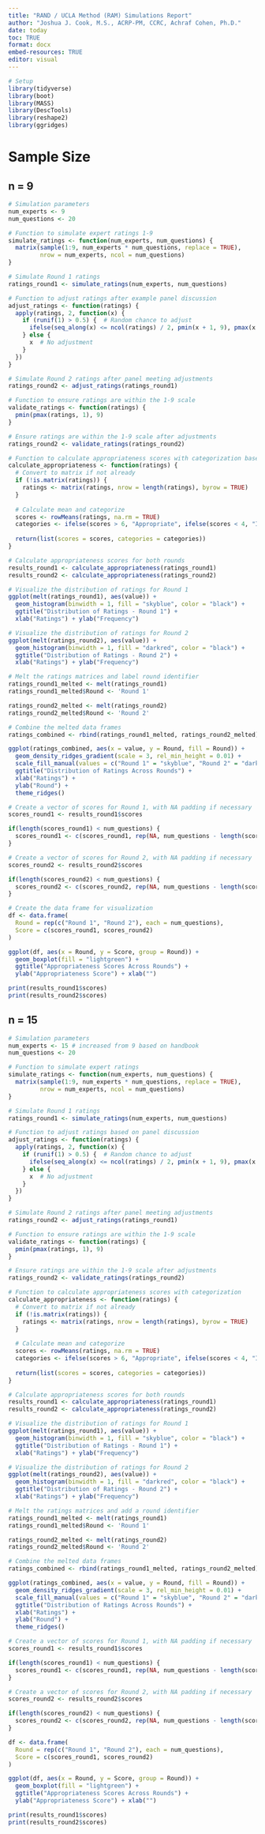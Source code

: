 ```yaml
---
title: "RAND / UCLA Method (RAM) Simulations Report"
author: "Joshua J. Cook, M.S., ACRP-PM, CCRC, Achraf Cohen, Ph.D."
date: today
toc: TRUE
format: docx
embed-resources: TRUE
editor: visual
---
```


```r
# Setup
library(tidyverse)
library(boot)
library(MASS)
library(DescTools)
library(reshape2)
library(ggridges)
```

# Sample Size

## n = 9

```r

# Simulation parameters
num_experts <- 9  
num_questions <- 20  

# Function to simulate expert ratings 1-9
simulate_ratings <- function(num_experts, num_questions) {
  matrix(sample(1:9, num_experts * num_questions, replace = TRUE), 
         nrow = num_experts, ncol = num_questions)
}

# Simulate Round 1 ratings
ratings_round1 <- simulate_ratings(num_experts, num_questions)

# Function to adjust ratings after example panel discussion
adjust_ratings <- function(ratings) {
  apply(ratings, 2, function(x) {
    if (runif(1) > 0.5) {  # Random chance to adjust
      ifelse(seq_along(x) <= ncol(ratings) / 2, pmin(x + 1, 9), pmax(x - 1, 1))
    } else {
      x  # No adjustment
    }
  })
}

# Simulate Round 2 ratings after panel meeting adjustments
ratings_round2 <- adjust_ratings(ratings_round1)

# Function to ensure ratings are within the 1-9 scale
validate_ratings <- function(ratings) {
  pmin(pmax(ratings, 1), 9)
}

# Ensure ratings are within the 1-9 scale after adjustments
ratings_round2 <- validate_ratings(ratings_round2)

# Function to calculate appropriateness scores with categorization based on RAND/UCLA handbook
calculate_appropriateness <- function(ratings) {
  # Convert to matrix if not already
  if (!is.matrix(ratings)) {
    ratings <- matrix(ratings, nrow = length(ratings), byrow = TRUE)
  }
  
  # Calculate mean and categorize
  scores <- rowMeans(ratings, na.rm = TRUE)
  categories <- ifelse(scores > 6, "Appropriate", ifelse(scores < 4, "Inappropriate", "Uncertain"))
  
  return(list(scores = scores, categories = categories))
}

# Calculate appropriateness scores for both rounds
results_round1 <- calculate_appropriateness(ratings_round1)
results_round2 <- calculate_appropriateness(ratings_round2)

# Visualize the distribution of ratings for Round 1
ggplot(melt(ratings_round1), aes(value)) + 
  geom_histogram(binwidth = 1, fill = "skyblue", color = "black") + 
  ggtitle("Distribution of Ratings - Round 1") + 
  xlab("Ratings") + ylab("Frequency") 

# Visualize the distribution of ratings for Round 2
ggplot(melt(ratings_round2), aes(value)) + 
  geom_histogram(binwidth = 1, fill = "darkred", color = "black") + 
  ggtitle("Distribution of Ratings - Round 2") + 
  xlab("Ratings") + ylab("Frequency")

# Melt the ratings matrices and label round identifier
ratings_round1_melted <- melt(ratings_round1)
ratings_round1_melted$Round <- 'Round 1'

ratings_round2_melted <- melt(ratings_round2)
ratings_round2_melted$Round <- 'Round 2'

# Combine the melted data frames
ratings_combined <- rbind(ratings_round1_melted, ratings_round2_melted)

ggplot(ratings_combined, aes(x = value, y = Round, fill = Round)) +
  geom_density_ridges_gradient(scale = 3, rel_min_height = 0.01) +
  scale_fill_manual(values = c("Round 1" = "skyblue", "Round 2" = "darkred")) +
  ggtitle("Distribution of Ratings Across Rounds") +
  xlab("Ratings") +
  ylab("Round") +
  theme_ridges()

# Create a vector of scores for Round 1, with NA padding if necessary
scores_round1 <- results_round1$scores

if(length(scores_round1) < num_questions) {
  scores_round1 <- c(scores_round1, rep(NA, num_questions - length(scores_round1)))
}

# Create a vector of scores for Round 2, with NA padding if necessary
scores_round2 <- results_round2$scores

if(length(scores_round2) < num_questions) {
  scores_round2 <- c(scores_round2, rep(NA, num_questions - length(scores_round2)))
}

# Create the data frame for visualization
df <- data.frame(
  Round = rep(c("Round 1", "Round 2"), each = num_questions),
  Score = c(scores_round1, scores_round2)
)

ggplot(df, aes(x = Round, y = Score, group = Round)) +
  geom_boxplot(fill = "lightgreen") +
  ggtitle("Appropriateness Scores Across Rounds") +
  ylab("Appropriateness Score") + xlab("")

print(results_round1$scores)
print(results_round2$scores)
```

## n = 15

```r

# Simulation parameters
num_experts <- 15 # increased from 9 based on handbook
num_questions <- 20  

# Function to simulate expert ratings
simulate_ratings <- function(num_experts, num_questions) {
  matrix(sample(1:9, num_experts * num_questions, replace = TRUE), 
         nrow = num_experts, ncol = num_questions)
}

# Simulate Round 1 ratings
ratings_round1 <- simulate_ratings(num_experts, num_questions)

# Function to adjust ratings based on panel discussion
adjust_ratings <- function(ratings) {
  apply(ratings, 2, function(x) {
    if (runif(1) > 0.5) {  # Random chance to adjust
      ifelse(seq_along(x) <= ncol(ratings) / 2, pmin(x + 1, 9), pmax(x - 1, 1))
    } else {
      x  # No adjustment
    }
  })
}

# Simulate Round 2 ratings after panel meeting adjustments
ratings_round2 <- adjust_ratings(ratings_round1)

# Function to ensure ratings are within the 1-9 scale
validate_ratings <- function(ratings) {
  pmin(pmax(ratings, 1), 9)
}

# Ensure ratings are within the 1-9 scale after adjustments
ratings_round2 <- validate_ratings(ratings_round2)

# Function to calculate appropriateness scores with categorization
calculate_appropriateness <- function(ratings) {
  # Convert to matrix if not already
  if (!is.matrix(ratings)) {
    ratings <- matrix(ratings, nrow = length(ratings), byrow = TRUE)
  }
  
  # Calculate mean and categorize
  scores <- rowMeans(ratings, na.rm = TRUE)
  categories <- ifelse(scores > 6, "Appropriate", ifelse(scores < 4, "Inappropriate", "Uncertain"))
  
  return(list(scores = scores, categories = categories))
}

# Calculate appropriateness scores for both rounds
results_round1 <- calculate_appropriateness(ratings_round1)
results_round2 <- calculate_appropriateness(ratings_round2)

# Visualize the distribution of ratings for Round 1
ggplot(melt(ratings_round1), aes(value)) + 
  geom_histogram(binwidth = 1, fill = "skyblue", color = "black") + 
  ggtitle("Distribution of Ratings - Round 1") + 
  xlab("Ratings") + ylab("Frequency")

# Visualize the distribution of ratings for Round 2
ggplot(melt(ratings_round2), aes(value)) + 
  geom_histogram(binwidth = 1, fill = "darkred", color = "black") + 
  ggtitle("Distribution of Ratings - Round 2") + 
  xlab("Ratings") + ylab("Frequency")

# Melt the ratings matrices and add a round identifier
ratings_round1_melted <- melt(ratings_round1)
ratings_round1_melted$Round <- 'Round 1'

ratings_round2_melted <- melt(ratings_round2)
ratings_round2_melted$Round <- 'Round 2'

# Combine the melted data frames
ratings_combined <- rbind(ratings_round1_melted, ratings_round2_melted)

ggplot(ratings_combined, aes(x = value, y = Round, fill = Round)) +
  geom_density_ridges_gradient(scale = 3, rel_min_height = 0.01) +
  scale_fill_manual(values = c("Round 1" = "skyblue", "Round 2" = "darkred")) +
  ggtitle("Distribution of Ratings Across Rounds") +
  xlab("Ratings") +
  ylab("Round") +
  theme_ridges()

# Create a vector of scores for Round 1, with NA padding if necessary
scores_round1 <- results_round1$scores

if(length(scores_round1) < num_questions) {
  scores_round1 <- c(scores_round1, rep(NA, num_questions - length(scores_round1)))
}

# Create a vector of scores for Round 2, with NA padding if necessary
scores_round2 <- results_round2$scores

if(length(scores_round2) < num_questions) {
  scores_round2 <- c(scores_round2, rep(NA, num_questions - length(scores_round2)))
}

df <- data.frame(
  Round = rep(c("Round 1", "Round 2"), each = num_questions),
  Score = c(scores_round1, scores_round2)
)

ggplot(df, aes(x = Round, y = Score, group = Round)) +
  geom_boxplot(fill = "lightgreen") +
  ggtitle("Appropriateness Scores Across Rounds") +
  ylab("Appropriateness Score") + xlab("")

print(results_round1$scores)
print(results_round2$scores)
```
